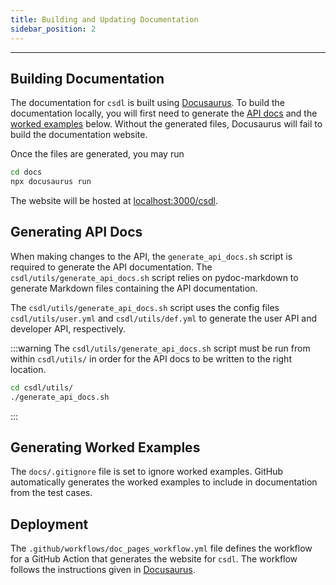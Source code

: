 ```yaml
---
title: Building and Updating Documentation
sidebar_position: 2
---
```


------------------------------------------------------------------------

## Building Documentation

The documentation for `csdl` is built using
[Docusaurus](https://docusaurus.io/).
To build the documentation locally, you will first need to generate the
[API docs](#generating-api-docs) and the
[worked examples](#generating-worked-examples) below.
Without the generated files, Docusaurus will fail to build the
documentation website.

Once the files are generated, you may run

```sh
cd docs
npx docusaurus run
```

The website will be hosted at
[localhost:3000/csdl](localhost:3000/csdl).

## Generating API Docs

When making changes to the API, the `generate_api_docs.sh` script is
required to generate the API documentation.
The `csdl/utils/generate_api_docs.sh` script relies on pydoc-markdown to
generate Markdown files containing the API documentation.

The `csdl/utils/generate_api_docs.sh` script uses the config files
`csdl/utils/user.yml` and `csdl/utils/def.yml` to generate the user API
and developer API, respectively.

:::warning
The `csdl/utils/generate_api_docs.sh` script must be run from within
`csdl/utils/` in order for the API docs to be written to the right
location.

```sh
cd csdl/utils/
./generate_api_docs.sh
```
:::

## Generating Worked Examples

The `docs/.gitignore` file is set to ignore worked examples.
GitHub automatically generates the worked examples to include in
documentation from the test cases.

## Deployment

The `.github/workflows/doc_pages_workflow.yml` file defines the workflow
for a GitHub Action that generates the website for `csdl`.
The workflow follows the instructions given in
[Docusaurus](https://docusaurus.io/docs/deployment#deploying-to-github-pages).
